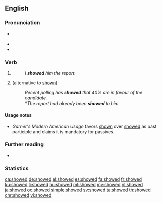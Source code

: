 ==English==

===Pronunciation===
* {{a|US}} {{IPA|/ˈʃoʊ̪d/|lang=en}}
* {{audio|en-us-showed.ogg|Audio (US)|lang=en}}
* {{rhymes|əʊd|lang=en}}

===Verb===
{{head|en|verb form}}

# {{en-simple past of|show}}
#: ''I '''showed''' him the report.''
# {{past participle of|show|lang=en}} (alternative to [[shown]])
#: ''Recent polling has '''showed''' that 40% are in favour of the candidate.''
#: *''The report had already been '''showed''' to him.''

====Usage notes====
* ''Garner's Modern American Usage'' favors [[shown]] over [[showed]] as past participle and claims it is mandatory for passives.

===Further reading===
* {{R:OneLook}}

===Statistics===
{{rank|whatever|reach|secret|671|showed|ancient|parts|getting}}

[[ca:showed]]
[[de:showed]]
[[el:showed]]
[[es:showed]]
[[fa:showed]]
[[fr:showed]]
[[ku:showed]]
[[li:showed]]
[[hu:showed]]
[[ml:showed]]
[[my:showed]]
[[nl:showed]]
[[ja:showed]]
[[oc:showed]]
[[simple:showed]]
[[sv:showed]]
[[ta:showed]]
[[th:showed]]
[[chr:showed]]
[[vi:showed]]
